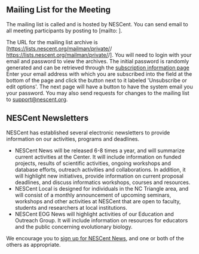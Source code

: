 ==Mailing List for the Meeting==

The mailing list is called {{GroupEmailName}} and is hosted by NESCent. You can send email to all meeting participants by posting to [mailto:{{GroupEmail}} {{GroupEmail}}].

The URL for the mailing list archive is  [https://lists.nescent.org/mailman/private/{{GroupEmailName}}/ https://lists.nescent.org/mailman/private/{{GroupEmailName}}/]. You will need to login with your email and password to view the archives. The initial password is randomly generated and can be retrieved through the [https://lists.nescent.org/mailman/listinfo/wg-taxondb21 subscription information page] Enter your email address with which you are subscribed into the field at the bottom of the page and click the button next to it labeled 'Unsubscribe or edit options'. The next page will have a button to have the system email you your password. You may also send requests for changes to the mailing list to [mailto:support@nescent.org support@nescent.org].

==NESCent Newsletters==

NESCent has established several electronic newsletters to provide information on our activities, programs and deadlines.

* NESCent News will be released 6-8 times a year, and will summarize current activities at the Center. It will include information on funded projects, results of scientific activities, ongoing workshops and database efforts, outreach activities and collaborations. In addition, it will highlight new initiatives, provide information on current proposal deadlines, and discuss informatics workshops, courses and resources.
* NESCent Local is designed for individuals in the NC Triangle area, and will consist of a monthly announcement of upcoming seminars, workshops and other activities at NESCent that are open to faculty, students and researchers at local institutions.
* NESCent EOG News will highlight activities of our Education and Outreach Group. It will include information on resources for educators and the public concerning evolutionary biology.

We encourage you to [http://www.nescent.org/main/contact.html sign up for NESCent News], and one or both of the others as appropriate.